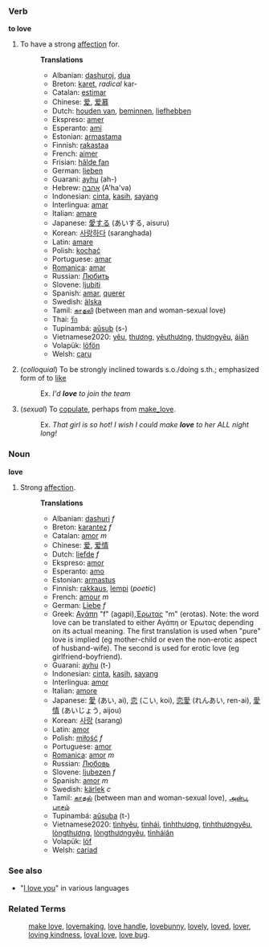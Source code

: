 ===Verb===
'''to love'''
#To have a strong [[affection]] for.
#:'''Translations'''
#:*Albanian: [[dashuroj]], [[dua]]
#:*Breton: [[karet]], ''radical'' kar-
#:*Catalan: [[estimar]]
#:*Chinese: [[爱]], [[爱慕]]
#:*Dutch: [[houden van]], [[beminnen]], [[liefhebben]]
#:*Ekspreso: [[amer]]
#:*Esperanto: [[ami]]
#:*Estonian: [[armastama]]
#:*Finnish: [[rakastaa]]
#:*French: [[aimer]]
#:*Frisian: [[hâlde fan]]
#:*German: [[lieben]]
#:*Guarani: [[ayhu]] (ah-)
#:*Hebrew: [[אהבה]] (A'ha'va)
#:*Indonesian: [[cinta]], [[kasih]], [[sayang]]
#:*Interlingua: [[amar]]
#:*Italian: [[amare]]
#:*Japanese: [[愛する]] (あいする, aisuru)
#:*Korean: [[사랑하다]] (saranghada)
#:*Latin: [[amare]]
#:*Polish: [[kochać]]
#:*Portuguese: [[amar]]
#:*[[Romanica]]: [[amar]]
#:*Russian: [[Любить]]
#:*Slovene: [[ljubiti]]
#:*Spanish: [[amar]], [[querer]]
#:*Swedish: [[älska]]
#:*Tamil: [[காதலி]] (between man and woman-sexual love)
#:*Thai: [[รัก]]
#:*Tupinambá: [[aûsub]] (s-)
#:*Vietnamese2020: [[yêu]], [[thương]], [[yêuthương]], [[thươngyêu]], [[áiân]]
#:*Volapük: [[löfön]]
#:*Welsh: [[caru]]
# (''colloquial'') To be strongly inclined towards s.o./doing s.th.; emphasized form of to [[like]]
#:Ex. ''I'd '''love''' to join the team''
# (''sexual'') To [[copulate]], perhaps from [[make_love]].
#:Ex. ''That girl is so hot!  I wish I could make '''love''' to her ALL night long!''

===Noun===
'''love'''
#Strong [[affection]].
#:'''Translations'''
#:*Albanian: [[dashuri]] ''f''
#:*Breton: [[karantez]] ''f''
#:*Catalan: [[amor]] ''m''
#:*Chinese: [[爱]], [[爱情]]
#:*Dutch: [[liefde]] ''f''
#:*Ekspreso: [[amor]]
#:*Esperanto: [[amo]]
#:*Estonian: [[armastus]]
#:*Finnish: [[rakkaus]], [[lempi]] (''poetic'')
#:*French: [[amour]] ''m''
#:*German: [[Liebe]] ''f''
#:*Greek: [[Αγάπη]] "f" (agapi),[[ Έρωτας]] "m" (erotas). Note: the word love can be translated to either Αγάπη or Έρωτας depending on its actual meaning. The first translation is used when "pure" love is implied (eg mother-child or even the non-erotic aspect of husband-wife). The second is used for erotic love (eg girlfriend-boyfriend).
#:*Guarani: [[ayhu]] (t-)
#:*Indonesian: [[cinta]], [[kasih]], [[sayang]]
#:*Interlingua: [[amor]]
#:*Italian: [[amore]]
#:*Japanese: [[愛]] (あい, ai), [[恋]] (こい, koi), [[恋愛]] (れんあい, ren-ai), [[愛情]] (あいじょう, aijou)
#:*Korean: [[사랑]] (sarang)
#:*Latin: [[amor]]
#:*Polish: [[miłość]] ''f''
#:*Portuguese: [[amor]]
#:*[[Romanica]]: [[amor]] ''m''
#:*Russian: [[Любовь]]
#:*Slovene: [[ljubezen]] ''f''
#:*Spanish: [[amor]] ''m''
#:*Swedish: [[kärlek]] ''c''
#:*Tamil: [[காதல்]] (between man and woman-sexual love), [[அன்பு]], [[பாசம்]]
#:*Tupinambá: [[aûsuba]] (t-)
#:*Vietnamese2020: [[tìnhyêu]], [[tìnhái]], [[tìnhthương]], [[tìnhthươngyêu]], [[lòngthương]], [[lòngthươngyêu]], [[tìnháiân]]
#:*Volapük: [[löf]]
#:*Welsh: [[cariad]]

=== See also ===
* "[[I love you]]" in various languages

===Related Terms===
:[[make love]], [[lovemaking]], [[love handle]], [[lovebunny]], [[lovely]], [[loved]], [[lover]], [[loving kindness]], [[loyal love]], [[love bug]].